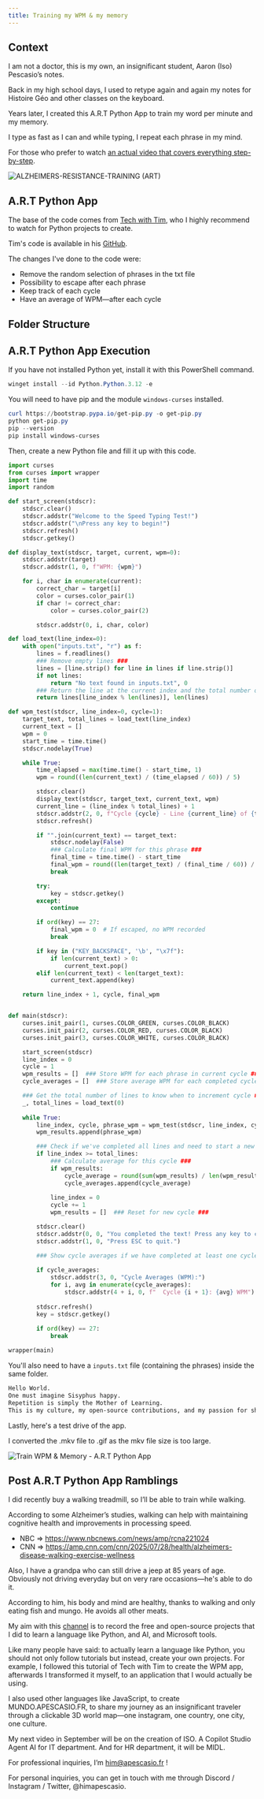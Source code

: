 ```yaml
---
title: Training my WPM & my memory
---
```


## Context

I am not a doctor, this is my own, an insignificant student, Aaron (Iso) Pescasio’s notes. 

Back in my high school days, I used to retype again and again my notes for Histoire Géo and other classes on the keyboard. 

Years later, I created this A.R.T Python App to train my word per minute and my memory. 

I type as fast as I can and while typing, I repeat each phrase in my mind. 

For those who prefer to watch [an actual video that covers everything step-by-step](https://youtube.com/@apescasio).

![ALZHEIMERS-RESISTANCE-TRAINING (ART)](/images/python/art.png)

## A.R.T Python App

The base of the code comes from [Tech with Tim](https://www.youtube.com/watch?v=NQ5i1kJAA6Y), who I highly recommend to watch for Python projects to create.

Tim's code is available in his [GitHub](https://github.com/techwithtim/WPM_Typing_Test).

The changes I've done to the code were: 

- Remove the random selection of phrases in the txt file
- Possibility to escape after each phrase
- Keep track of each cycle
- Have an average of WPM—after each cycle

## Folder Structure 

<Files>
  <Folder name="C:\Alzheimers-Resistance-Training" defaultOpen>
    <File name="inputs.txt" />
    <File name="train.py" />
  </Folder>
</Files>

## A.R.T Python App Execution

If you have not installed Python yet, install it with this PowerShell command.

```ps1 title="install-python"
winget install --id Python.Python.3.12 -e
```

You will need to have pip and the module `windows-curses` installed.

```ps1 title="install-pip"
curl https://bootstrap.pypa.io/get-pip.py -o get-pip.py
python get-pip.py
pip --version
pip install windows-curses
```

Then, create a new Python file and fill it up with this code.

```py title="train.py"
import curses
from curses import wrapper
import time
import random

def start_screen(stdscr):
	stdscr.clear()
	stdscr.addstr("Welcome to the Speed Typing Test!")
	stdscr.addstr("\nPress any key to begin!")
	stdscr.refresh()
	stdscr.getkey()

def display_text(stdscr, target, current, wpm=0):
	stdscr.addstr(target)
	stdscr.addstr(1, 0, f"WPM: {wpm}")

	for i, char in enumerate(current):
		correct_char = target[i]
		color = curses.color_pair(1)
		if char != correct_char:
			color = curses.color_pair(2)

		stdscr.addstr(0, i, char, color)

def load_text(line_index=0):
	with open("inputs.txt", "r") as f:
		lines = f.readlines()
		### Remove empty lines ###
		lines = [line.strip() for line in lines if line.strip()]
		if not lines:
			return "No text found in inputs.txt", 0
		### Return the line at the current index and the total number of lines ###
		return lines[line_index % len(lines)], len(lines)

def wpm_test(stdscr, line_index=0, cycle=1):
	target_text, total_lines = load_text(line_index)
	current_text = []
	wpm = 0
	start_time = time.time()
	stdscr.nodelay(True)

	while True:
		time_elapsed = max(time.time() - start_time, 1)
		wpm = round((len(current_text) / (time_elapsed / 60)) / 5)

		stdscr.clear()
		display_text(stdscr, target_text, current_text, wpm)
		current_line = (line_index % total_lines) + 1
		stdscr.addstr(2, 0, f"Cycle {cycle} - Line {current_line} of {total_lines}")
		stdscr.refresh()

		if "".join(current_text) == target_text:
			stdscr.nodelay(False)
			### Calculate final WPM for this phrase ###
			final_time = time.time() - start_time
			final_wpm = round((len(target_text) / (final_time / 60)) / 5)
			break

		try:
			key = stdscr.getkey()
		except:
			continue

		if ord(key) == 27:
			final_wpm = 0  # If escaped, no WPM recorded
			break

		if key in ("KEY_BACKSPACE", '\b', "\x7f"):
			if len(current_text) > 0:
				current_text.pop()
		elif len(current_text) < len(target_text):
			current_text.append(key)

	return line_index + 1, cycle, final_wpm


def main(stdscr):
	curses.init_pair(1, curses.COLOR_GREEN, curses.COLOR_BLACK)
	curses.init_pair(2, curses.COLOR_RED, curses.COLOR_BLACK)
	curses.init_pair(3, curses.COLOR_WHITE, curses.COLOR_BLACK)

	start_screen(stdscr)
	line_index = 0
	cycle = 1
	wpm_results = []  ### Store WPM for each phrase in current cycle ###
	cycle_averages = []  ### Store average WPM for each completed cycle ###

	### Get the total number of lines to know when to increment cycle ###
	_, total_lines = load_text(0)
	
	while True:
		line_index, cycle, phrase_wpm = wpm_test(stdscr, line_index, cycle)
		wpm_results.append(phrase_wpm)

		### Check if we've completed all lines and need to start a new cycle ###
		if line_index >= total_lines:
			### Calculate average for this cycle ###
			if wpm_results:
				cycle_average = round(sum(wpm_results) / len(wpm_results))
				cycle_averages.append(cycle_average)
			
			line_index = 0
			cycle += 1
			wpm_results = []  ### Reset for new cycle ###

		stdscr.clear()
		stdscr.addstr(0, 0, "You completed the text! Press any key to continue...")
		stdscr.addstr(1, 0, "Press ESC to quit.")

		### Show cycle averages if we have completed at least one cycle ###
		
		if cycle_averages:
			stdscr.addstr(3, 0, "Cycle Averages (WPM):")
			for i, avg in enumerate(cycle_averages):
				stdscr.addstr(4 + i, 0, f"  Cycle {i + 1}: {avg} WPM")
		
		stdscr.refresh()
		key = stdscr.getkey()
		
		if ord(key) == 27:
			break

wrapper(main)

```

You'll also need to have a `inputs.txt` file (containing the phrases) inside the same folder.

```txt title="inputs.txt"
Hello World. 
One must imagine Sisyphus happy.
Repetition is simply the Mother of Learning.
This is my culture, my open-source contributions, and my passion for sharing knowledge.
```
Lastly, here's a test drive of the app.

I converted the .mkv file to .gif as the mkv file size is too large.

![Train WPM & Memory - A.R.T Python App](/images/python/art_execution.gif)

## Post A.R.T Python App Ramblings

I did recently buy a walking treadmill, so I’ll be able to train while walking. 

According to some Alzheimer’s studies, walking can help with maintaining cognitive health and improvements in processing speed.

- NBC => https://www.nbcnews.com/news/amp/rcna221024
- CNN => https://amp.cnn.com/cnn/2025/07/28/health/alzheimers-disease-walking-exercise-wellness

Also, I have a grandpa who can still drive a jeep at 85 years of age. Obviously not driving everyday but on very rare occasions—he's able to do it.

According to him, his body and mind are healthy, thanks to walking and only eating fish and mungo. He avoids all other meats.

My aim with this [channel](https://youtube.com/@apescasio) is to record the free and open-source projects that I did to learn a language like Python, and AI, and Microsoft tools.

Like many people have said: to actually learn a language like Python, you should not only follow tutorials but instead, create your own projects. For example, I followed this tutorial of Tech with Tim to create the WPM app, afterwards I transformed it myself, to an application that I would actually be using. 

I also used other languages like JavaScript, to create MUNDO.APESCASIO.FR, to share my journey as an insignificant traveler through a clickable 3D world map—one instagram, one country, one city, one culture. 

My next video in September will be on the creation of ISO. A Copilot Studio Agent AI for IT department. And for HR department, it will be MIDL. 

For professional inquiries, I’m him@apescasio.fr ! 

For personal inquiries, you can get in touch with me through Discord / Instagram / Twitter, @himapescasio. 